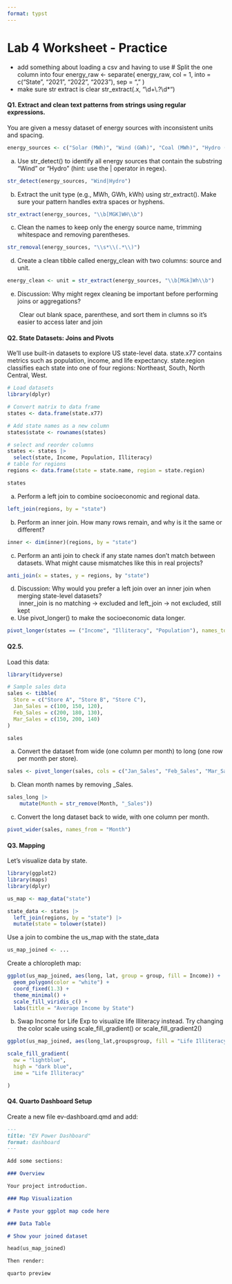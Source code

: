 ```yaml
---
format: typst
---
```


# Lab 4 Worksheet - Practice

* add something about loading a csv and having to use
# Split the one column into four
energy_raw <- separate(
  energy_raw,
  col = 1,
  into = c("State", "2021", "2022", "2023"),
  sep = ","
)
* make sure str extract is clear str_extract(.x, "\\d+\\.?\\d*")

#### Q1. Extract and clean text patterns from strings using regular expressions.

You are given a messy dataset of energy sources with inconsistent units and spacing.

```r
energy_sources <- c("Solar (MWh)", "Wind (GWh)", "Coal (MWh)", "Hydro (kWh)")
```

a.  Use str_detect() to identify all energy sources that contain the substring "Wind" or "Hydro" (hint: use the \| operator in regex).

```r

str_detect(energy_sources, "Wind|Hydro")

```

b.  Extract the unit type (e.g., MWh, GWh, kWh) using str_extract(). Make sure your pattern handles extra spaces or hyphens.

```r

str_extract(energy_sources, "\\b[MGK]WH\\b")

```

c.  Clean the names to keep only the energy source name, trimming whitespace and removing parentheses.

```r

str_removal(energy_sources, "\\s*\\(.*\\)")

```

d.  Create a clean tibble called energy_clean with two columns: source and unit.

```r

energy_clean <- unit = str_extract(energy_sources, "\\b[MGk]Wh\\b")

```

e.  Discussion: Why might regex cleaning be important before performing joins or aggregations?\
    
    \ Clear out blank space, parenthese, and sort them in clumns so it's easier to access later and join

#### Q2. State Datasets: Joins and Pivots

We’ll use built-in datasets to explore US state-level data. state.x77 contains metrics such as population, income, and life expectancy. state.region classifies each state into one of four regions: Northeast, South, North Central, West.

```r
# Load datasets
library(dplyr)

# Convert matrix to data frame
states <- data.frame(state.x77)

# Add state names as a new column
states$state <- rownames(states)

# select and reorder columns
states <- states |>
  select(state, Income, Population, Illiteracy)
# table for regions
regions <- data.frame(state = state.name, region = state.region)

states

```

a.  Perform a left join to combine socioeconomic and regional data.

```r

left_join(regions, by = "state")

```

b.  Perform an inner join. How many rows remain, and why is it the same or different?

```r

inner <- dim(inner)(regions, by = "state")

```


c.  Perform an anti join to check if any state names don’t match between datasets. What might cause mismatches like this in real projects?

```r

anti_join(x = states, y = regions, by "state")

```

d.  Discussion: Why would you prefer a left join over an inner join when merging state-level datasets?\
    \ inner_join is no matching -> excluded and left_join -> not excluded, still kept
e. Use pivot_longer() to make the socioeconomic data longer.\

```r

pivot_longer(states == ("Income", "Illiteracy", "Population"), names_to = "state", values_to = "value")

```

#### Q2.5.

Load this data:

```r
library(tidyverse)

# Sample sales data
sales <- tibble(
  Store = c("Store A", "Store B", "Store C"),
  Jan_Sales = c(100, 150, 120),
  Feb_Sales = c(200, 180, 130),
  Mar_Sales = c(150, 200, 140)
)

sales
```

a. Convert the dataset from wide (one column per month) to long (one row per month per store).

```r
sales <- pivot_longer(sales, cols = c("Jan_Sales", "Feb_Sales", "Mar_Sales"), names_to = "Month")
```

b. Clean month names by removing _Sales.

```r
sales_long |>
    mutate(Month = str_remove(Month, "_Sales"))
```

c. Convert the long dataset back to wide, with one column per month.

```r
pivot_wider(sales, names_from = "Month")
```

#### Q3. Mapping

Let's visualize data by state.

```r
library(ggplot2)
library(maps)
library(dplyr)

us_map <- map_data("state")

state_data <- states |>
  left_join(regions, by = "state") |>
  mutate(state = tolower(state))

```

Use a join to combine the us_map with the state_data

```r
us_map_joined <- ...
```

Create a chloropleth map:

```r
ggplot(us_map_joined, aes(long, lat, group = group, fill = Income)) +
  geom_polygon(color = "white") +
  coord_fixed(1.3) +
  theme_minimal() +
  scale_fill_viridis_c() +
  labs(title = "Average Income by State")
```

b.  Swap Income for Life Exp to visualize life Illiteracy instead. Try changing the color scale using scale_fill_gradient() or scale_fill_gradient2()

```r

ggplot(us_map_joined, aes(long_lat,groupsgroup, fill = "Life Illiteracy"))

scale_fill_gradient(
  ow = "lightblue",
  high = "dark blue",
  ime = "Life Illiteracy"

)

```

#### Q4. Quarto Dashboard Setup

Create a new file ev-dashboard.qmd and add:

```markdown

---
title: "EV Power Dashboard"
format: dashboard
---

Add some sections:

### Overview

Your project introduction.

### Map Visualization

# Paste your ggplot map code here

### Data Table

# Show your joined dataset

head(us_map_joined)

Then render:

quarto preview

```